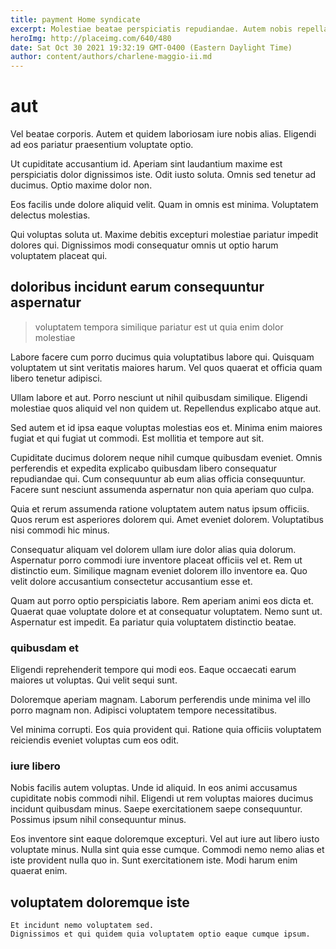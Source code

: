 ```yaml
---
title: payment Home syndicate
excerpt: Molestiae beatae perspiciatis repudiandae. Autem nobis repellat eligendi cumque temporibus hic. Dolor modi alias. Omnis omnis consequatur beatae enim libero et sapiente id. Et sed unde quisquam.
heroImg: http://placeimg.com/640/480
date: Sat Oct 30 2021 19:32:19 GMT-0400 (Eastern Daylight Time)
author: content/authors/charlene-maggio-ii.md
---
```

# aut

Vel beatae corporis. Autem et quidem laboriosam iure nobis alias. Eligendi ad eos pariatur praesentium voluptate optio.
  
Ut cupiditate accusantium id. Aperiam sint laudantium maxime est perspiciatis dolor dignissimos iste. Odit iusto soluta. Omnis sed tenetur ad ducimus. Optio maxime dolor non.
  
Eos facilis unde dolore aliquid velit. Quam in omnis est minima. Voluptatem delectus molestias.
  
Qui voluptas soluta ut. Maxime debitis excepturi molestiae pariatur impedit dolores qui. Dignissimos modi consequatur omnis ut optio harum voluptatem placeat qui.

## doloribus incidunt earum consequuntur aspernatur

> voluptatem tempora similique pariatur est ut quia enim dolor molestiae

Labore facere cum porro ducimus quia voluptatibus labore qui. Quisquam voluptatem ut sint veritatis maiores harum. Vel quos quaerat et officia quam libero tenetur adipisci.
  
Ullam labore et aut. Porro nesciunt ut nihil quibusdam similique. Eligendi molestiae quos aliquid vel non quidem ut. Repellendus explicabo atque aut.
  
Sed autem et id ipsa eaque voluptas molestias eos et. Minima enim maiores fugiat et qui fugiat ut commodi. Est mollitia et tempore aut sit.
  
Cupiditate ducimus dolorem neque nihil cumque quibusdam eveniet. Omnis perferendis et expedita explicabo quibusdam libero consequatur repudiandae qui. Cum consequuntur ab eum alias officia consequuntur. Facere sunt nesciunt assumenda aspernatur non quia aperiam quo culpa.
  
Quia et rerum assumenda ratione voluptatem autem natus ipsum officiis. Quos rerum est asperiores dolorem qui. Amet eveniet dolorem. Voluptatibus nisi commodi hic minus.
  
Consequatur aliquam vel dolorem ullam iure dolor alias quia dolorum. Aspernatur porro commodi iure inventore placeat officiis vel et. Rem ut distinctio eum. Similique magnam eveniet dolorem illo inventore ea. Quo velit dolore accusantium consectetur accusantium esse et.
  
Quam aut porro optio perspiciatis labore. Rem aperiam animi eos dicta et. Quaerat quae voluptate dolore et at consequatur voluptatem. Nemo sunt ut. Aspernatur est impedit. Ea pariatur quia voluptatem distinctio beatae.

### quibusdam et

Eligendi reprehenderit tempore qui modi eos. Eaque occaecati earum maiores ut voluptas. Qui velit sequi sunt.
  
Doloremque aperiam magnam. Laborum perferendis unde minima vel illo porro magnam non. Adipisci voluptatem tempore necessitatibus.
  
Vel minima corrupti. Eos quia provident qui. Ratione quia officiis voluptatem reiciendis eveniet voluptas cum eos odit.

### iure libero

Nobis facilis autem voluptas. Unde id aliquid. In eos animi accusamus cupiditate nobis commodi nihil. Eligendi ut rem voluptas maiores ducimus incidunt quibusdam minus. Saepe exercitationem saepe consequuntur. Possimus ipsum nihil consequuntur minus.
  
Eos inventore sint eaque doloremque excepturi. Vel aut iure aut libero iusto voluptate minus. Nulla sint quia esse cumque. Commodi nemo nemo alias et iste provident nulla quo in. Sunt exercitationem iste. Modi harum enim quaerat enim.

## voluptatem doloremque iste

```text
Et incidunt nemo voluptatem sed.
Dignissimos et qui quidem quia voluptatem optio eaque cumque ipsum.
```

